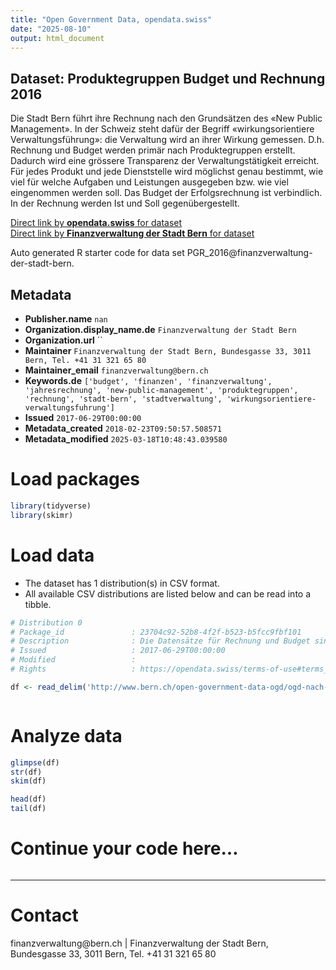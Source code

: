 ```yaml
---
title: "Open Government Data, opendata.swiss"
date: "2025-08-10"
output: html_document
---
```


## Dataset: Produktegruppen Budget und Rechnung 2016

Die Stadt Bern führt ihre Rechnung nach den Grundsätzen des «New Public Management». In der Schweiz steht dafür der Begriff «wirkungsorientiere Verwaltungsführung»: die Verwaltung wird an ihrer Wirkung gemessen. D.h. Rechnung und Budget werden primär nach Produktegruppen erstellt. Dadurch wird eine grössere Transparenz der Verwaltungstätigkeit erreicht.  Für jedes Produkt und jede Dienststelle wird möglichst genau bestimmt, wie viel für welche Aufgaben und Leistungen ausgegeben bzw. wie viel eingenommen werden soll. Das Budget der Erfolgsrechnung ist verbindlich. In der Rechnung werden Ist und Soll gegenübergestellt.

[Direct link by **opendata.swiss** for dataset](https://opendata.swiss/de/dataset/de-produktegruppen-budget-und-rechnung-2016)<br>
[Direct link by **Finanzverwaltung der Stadt Bern** for dataset](http://www.bern.ch/open-government-data-ogd/ogd-nach-themen/finanzen-ogd)

Auto generated R starter code for data set PGR_2016@finanzverwaltung-der-stadt-bern.

## Metadata

- **Publisher.name** `nan`
- **Organization.display_name.de** `Finanzverwaltung der Stadt Bern`
- **Organization.url** ``
- **Maintainer** `Finanzverwaltung der Stadt Bern, Bundesgasse 33, 3011 Bern, Tel. +41 31 321 65 80`
- **Maintainer_email** `finanzverwaltung@bern.ch`
- **Keywords.de** `['budget', 'finanzen', 'finanzverwaltung', 'jahresrechnung', 'new-public-management', 'produktegruppen', 'rechnung', 'stadt-bern', 'stadtverwaltung', 'wirkungsorientiere-verwaltungsfuhrung']`
- **Issued** `2017-06-29T00:00:00`
- **Metadata_created** `2018-02-23T09:50:57.508571`
- **Metadata_modified** `2025-03-18T10:48:43.039580`


# Load packages

```r

library(tidyverse)
library(skimr)

```

# Load data

-   The dataset has 1 distribution(s) in CSV format.
-   All available CSV distributions are listed below and can be read into a tibble.

```r

# Distribution 0
# Package_id               : 23704c92-52b8-4f2f-b523-b5fcc9fbf101
# Description              : Die Datensätze für Rechnung und Budget sind hierarchisch gleich aufgebaut: Direktion bzw. Sonderrechnung, Dienststelle, Produktegruppe, Produkt.
# Issued                   : 2017-06-29T00:00:00
# Modified                 : 
# Rights                   : https://opendata.swiss/terms-of-use#terms_by

df <- read_delim('http://www.bern.ch/open-government-data-ogd/ogd-nach-themen/finanzen-ogd/download-rechnung-und-budget-ogd/produktegruppen-budget-und-rechnung-2016.txt/download')



```

# Analyze data

```r

glimpse(df)
str(df)
skim(df)

head(df)
tail(df)

```

# Continue your code here...

```r

```

------------------------------------------------------------------------

# Contact

finanzverwaltung@bern.ch | Finanzverwaltung der Stadt Bern, Bundesgasse 33, 3011 Bern, Tel. +41 31 321 65 80
